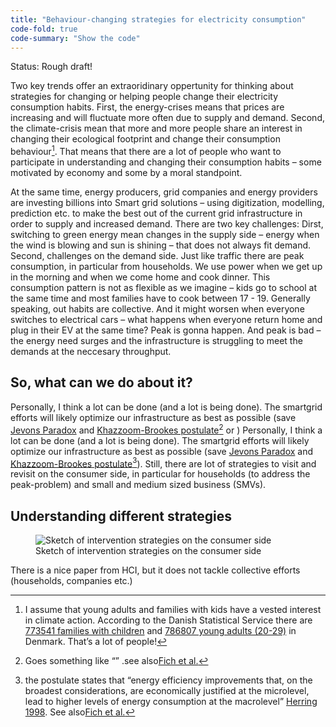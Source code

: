 ```yaml
---
title: "Behaviour-changing strategies for electricity consumption"
code-fold: true
code-summary: "Show the code"
---
```


Status: Rough draft!

Two key trends offer an extraoridinary oppertunity for thinking about strategies for changing or helping people change their electricity consumption habits. First, the energy-crises means that prices are increasing and will fluctuate more often due to supply and demand.  Second, the climate-crisis mean that more and more people share an interest in changing their ecological footprint and change their consumption behaviour^[I assume that young adults and families with kids have a vested interest in climate action. According to the Danish Statistical Service there are [773541 families with children](https://www.dst.dk/da/Statistik/nyheder-analyser-publ/nyt/NytHtml?cid=37837) and [786807 young adults (20-29)](https://www.statistikbanken.dk/statbank5a/selectvarval/define.asp?MainTable=FOLK1A&PLanguage=0&Tabstrip=&PXSId=0&SessID=407298487&FF=20&grouping3=201676131924174402396&tfrequency=1) in Denmark. That's a lot of people!]. That means that there are a lot of people who want to participate in understanding and changing their consumption habits -- some motivated by economy and some by a moral standpoint.

At the same time, energy producers, grid companies and energy providers are investing billions into Smart grid solutions -- using digitization, modelling, prediction etc. to make the best out of the current grid infrastructure in order to supply and increased demand. There are two key challenges: Dirst, switching to green energy mean changes in the supply side -- energy when the wind is blowing and sun is shining -- that does not always fit demand. Second, challenges on the demand side. Just like traffic there are peak consumption, in particular from households. We use power when we get up in the morning and when we come home and cook dinner. This consumption pattern is not as flexible as we imagine -- kids go to school at the same time and most families have to cook between 17 - 19. Generally speaking, out habits are collective. And it might worsen when everyone switches to electrical cars -- what happens when everyone return home and plug in their EV at the same time? Peak is gonna happen. And peak is bad -- the energy need surges and the infrastructure is struggling to meet the demands at the neccesary throughput.

## So, what can we do about it?

Personally, I think a lot can be done (and a lot is being done). The smartgrid efforts will likely optimize our infrastructure as best as possible (save [Jevons Paradox](https://en.wikipedia.org/wiki/Jevons_paradox) and [Khazzoom-Brookes postulate](https://en.wikipedia.org/wiki/Khazzoom%E2%80%93Brookes_postulate)^[Goes something like "" .see also[Fich et al.](https://www.mdpi.com/1996-1073/15/16/5821)] or )
Personally, I think a lot can be done (and a lot is being done). The smartgrid efforts will likely optimize our infrastructure as best as possible (save [Jevons Paradox](https://en.wikipedia.org/wiki/Jevons_paradox) and [Khazzoom-Brookes postulate](https://en.wikipedia.org/wiki/Khazzoom%E2%80%93Brookes_postulate)^[the postulate states that "energy efficiency improvements that, on the broadest considerations, are economically justified at the microlevel, lead to higher levels of energy consumption at the macrolevel" [Herring 1998](http://www.privatebanking.com/published_data/account/0/0/_uploads_/1162.pdf). See also[Fich et al.](https://www.mdpi.com/1996-1073/15/16/5821)]). Still, there are lot of strategies to visit and revisit on the consumer side, in particular for households (to address the peak-problem) and small and medium sized business (SMVs). 

## Understanding different strategies

![Sketch of intervention strategies on the consumer side]("consumption-behaviour-change-strategy-space.png")

There is a nice paper from HCI, but it does not tackle collective efforts (households, companies etc.)